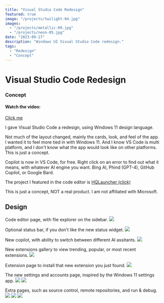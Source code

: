 ```yaml
---
title: "Visual Studio Code Redesign"
featured: true
image: "/projects/twilight-04.jpg"
images:
  - "/projects/metallic-09.jpg"
  - "/projects/neon-05.jpg"
date: "2023-09-27"
description: "Windows UI Visual Studio Code redesign."
tags:
  - "Redesign"
  - "Concept"
---
```


# Visual Studio Code Redesign

### Concept

#### Watch the video:

[Click me](https://youtu.be/HrlNTIbo9o4)

I gave Visual Studio Code a redesign, using Windows 11 design language.

Not much of the layout changed, mainly the cards, look, and feel of the app. I wanted it to feel more tied in with Windows 11. And I know VS Code is multi platform, and I don't know what the app would look like on other platforms. This is just a concept.

Copilot is now in VS Code, for free. Right click on an error to find out what it means, with whatever AI engine you want. Bing AI, Phind (GPT-4), GitHub Copilot, or Google Bard.

The project I featured in the code editor is [HQLauncher (click)](/work/hqlauncher)

This is just a concept, NOT a real product.
I am not affiliated with Microsoft.

## Design

Code editor page, with file explorer on the sidebar.
![](https://i.imgur.com/Gg9TT0R.png)

Optional status bar, if you don't like the new status widget.
![](https://i.imgur.com/VN0RNxV.png)

New copilot, with ability to switch between different AI assitants.
![](https://i.imgur.com/4RJWTJU.png)

New extensions gallery to view trending, popular, or most recent extensions.
![](https://i.imgur.com/S2SoJEf.png)

Extension page to install that new extension you just found.
![](https://i.imgur.com/R7Cfi59.png)

The new settings and accounts page, inspired by the Windows 11 settings app.
![](https://i.imgur.com/uerShy8.png)
![](https://i.imgur.com/4zotGRz.png)

Extra pages, such as source control, remote repositories, and run & debug.
![](https://i.imgur.com/q2vMBY7.png)
![](https://i.imgur.com/wYtSYDC.png)
![](https://i.imgur.com/9RmWpFu.png)
